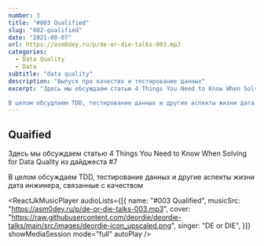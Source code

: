 ```yaml
---
number: 3
title: "#003 Qualified"
slug: "002-qualified"
date: "2021-08-07"
url: https://asm0dey.ru/p/de-or-die-talks-003.mp3
categories:
  - Data Quality
  - Data
subtitle: "data quality"
description: "Выпуск про качество и тестирование данных"
excerpt: "Здесь мы обсуждаем статью 4 Things You Need to Know When Solving for Data Quality из дайджеста #7

В целом обсудлаем TDD, тестирование данных и другие аспекты жизни дата инжинера, связанные с качеством"
---
```


## Quaified

Здесь мы обсуждаем статью <OutboundLink href="https://towardsdatascience.com/4-things-you-need-to-know-when-solving-for-data-quality-4abf6d31b2c9">4 Things You Need to Know When Solving for Data Quality</OutboundLink> из <OutboundLink href="https://digest.deordie.org/08_4_things_and_5_more_reasons/">дайджеста #7</OutboundLink>

В целом обсуждаем TDD, тестирование данных и другие аспекты жизни дата инжинера, связанные с качеством

<ReactJkMusicPlayer
  audioLists={[{
    name: "#003 Qualified",
    musicSrc: "https://asm0dey.ru/p/de-or-die-talks-003.mp3",
    cover: "https://raw.githubusercontent.com/deordie/deordie-talks/main/src/images/deordie-icon_upscaled.png",
    singer: "DE or DIE",
  }]}
  showMediaSession
  mode="full"
  autoPlay
/>
